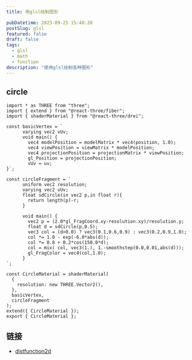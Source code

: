 ```yaml
---
title: 用glsl绘制图形

pubDatetime: 2023-09-25 15:40:20
postSlug: glsl
featured: false
draft: false
tags:
  - glsl
  - math
  - function
description: "使用glsl绘制各种图形"
---
```


## circle

```tsx
import * as THREE from "three";
import { extend } from "@react-three/fiber";
import { shaderMaterial } from "@react-three/drei";

const basicVertex = ` 
      varying vec2 vUv;
      void main() {
        vec4 modelPosition = modelMatrix * vec4(position, 1.0);
        vec4 viewPosition = viewMatrix * modelPosition;
        vec4 projectionPosition = projectionMatrix * viewPosition;
        gl_Position = projectionPosition;
        vUv = uv;
}`;

const circleFragment = `
      uniform vec2 resolution;
      varying vec2 vUv;
      float sdCircle(in vec2 p,in float r){
        return length(p)-r;
      }

      void main() {
        vec2 p = (2.0*gl_FragCoord.xy-resolution.xy)/resolution.y;
	    float d = sdCircle(p,0.5);
        vec3 col = (d>0.0) ? vec3(0.1,0.6,0.9) : vec3(0.2,0.9,1.0);
        col *= 1.0 - exp(-6.0*abs(d));
	    col *= 0.8 + 0.2*cos(150.0*d);
	    col = mix( col, vec3(1.), 1.-smoothstep(0.0,0.01,abs(d)));
	    gl_FragColor = vec4(col,1.0);
      }
`;

const CircleMaterial = shaderMaterial(
  {
    resolution: new THREE.Vector2(),
  },
  basicVertex,
  circleFragment
);
extend({ CircleMaterial });
export { CircleMaterial };
```


<Graph client:load />


<Makio client:only="react" />


<GenerateSvg client:only="react" />

## 链接

- [distfunction2d](https://iquilezles.org/articles/distfunctions2d/)
